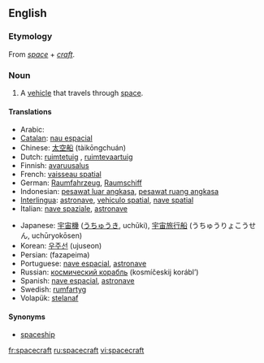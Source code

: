 ==English==

===Etymology===
From ''[[space]]'' + ''[[craft]]''.

===Noun===
{{en-noun|pl=spacecraft|pl2=spacecrafts}}

# A [[vehicle]] that travels through [[space]].

====Translations====
{{trans-top|vehicle that travels through space}}
*Arabic: {{ARchar|[[السفينة الفضائية]]}} {{unicode|(as-safína l-faɖa’íyya)}}
*[[Catalan]]: [[nau espacial]]
*Chinese: [[太空船]] (tàikōngchuán)
*Dutch: [[ruimtetuig]] {{n}}, [[ruimtevaartuig]]
*Finnish: [[avaruusalus]]
*French: [[vaisseau spatial]] {{m}}
*German: [[Raumfahrzeug]], [[Raumschiff]]
*Indonesian: [[pesawat luar angkasa]], [[pesawat ruang angkasa]]
*[[Interlingua]]: [[astronave]], [[vehiculo spatial]], [[nave spatial]]
*Italian: [[nave spaziale]], [[astronave]]
{{trans-mid}}
*Japanese: [[宇宙機]] ([[うちゅうき]], uchūki), [[宇宙旅行船]] (うちゅうりょこうせん, uchūryokōsen)
*Korean: [[우주선]] (ujuseon)
*Persian: {{FAchar|[[فضاپیما]]}} (fazapeima)
*Portuguese: [[nave espacial]], [[astronave]]
*Russian: [[космический корабль]] (kosmíčeskij korábl’) {{m}}
*Spanish: [[nave espacial]], [[astronave]]
*Swedish: [[rumfartyg]]
*Volapük: [[stelanaf]]
{{trans-bottom}}

====Synonyms====
*[[spaceship]]

[[fr:spacecraft]]
[[ru:spacecraft]]
[[vi:spacecraft]]